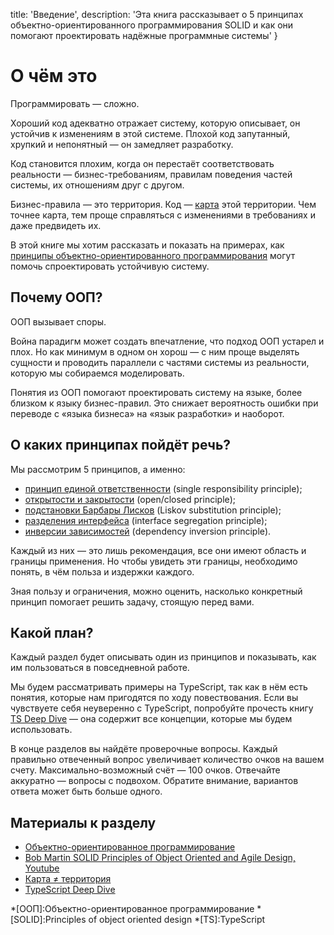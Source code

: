 
  title: 'Введение',
  description: 'Эта книга рассказывает о 5 принципах объектно-ориентированного программирования SOLID и как они помогают проектировать надёжные программные системы'
}


# О чём это

Программировать — сложно.

Хороший код адекватно отражает систему, которую описывает, он устойчив к изменениям в этой системе. Плохой код запутанный, хрупкий и непонятный — он замедляет разработку.

Код становится плохим, когда он перестаёт соответствовать реальности — бизнес-требованиям, правилам поведения частей системы, их отношениям друг с другом.

Бизнес-правила — это территория. Код — [карта](https://wiki.lesswrong.com/wiki/The_map_is_not_the_territory) этой территории. Чем точнее карта, тем проще
справляться с изменениями в требованиях и даже предвидеть их.

В этой книге мы хотим рассказать и показать на примерах, как [принципы объектно-ориентированного программирования](https://ru.wikipedia.org/wiki/Объектно-ориентированное_программирование)
могут помочь спроектировать устойчивую систему.

## Почему ООП?

 ООП вызывает споры.

Война парадигм может создать впечатление, что подход ООП устарел и плох. Но как минимум в одном он хорош — с ним проще выделять сущности и проводить параллели с
частями системы из реальности, которую мы собираемся моделировать.

Понятия из ООП помогают проектировать систему на языке, более близком к языку бизнес-правил. Это снижает вероятность ошибки при переводе с «языка бизнеса» на
«язык разработки» и наоборот.

## О каких принципах пойдёт речь?

Мы рассмотрим 5 принципов, а именно:

- [принцип единой ответственности](/srp) (single responsibility principle);
- [открытости и закрытости](/ocp) (open/closed principle);
- [подстановки Барбары Лисков](/lsp) (Liskov substitution principle);
- [разделения интерфейса](/isp) (interface segregation principle);
- [инверсии зависимостей](/dip) (dependency inversion principle).

Каждый из них — это лишь рекомендация, все они имеют область и границы применения. Но чтобы увидеть эти границы, необходимо понять, в чём польза и издержки
каждого.

Зная пользу и ограничения, можно оценить, насколько конкретный принцип помогает решить задачу, стоящую перед вами.

## Какой план?

Каждый раздел будет описывать один из принципов и показывать, как им пользоваться в повседневной работе.

Мы будем рассматривать примеры на TypeScript, так как в нём есть понятия, которые нам пригодятся по ходу повествования. Если вы чувствуете себя неуверенно с
TypeScript, попробуйте прочесть книгу [TS Deep Dive](https://basarat.gitbooks.io/typescript/) — она содержит все концепции, которые мы будем
использовать.

В конце разделов вы найдёте проверочные вопросы. Каждый правильно отвеченный вопрос увеличивает количество очков на вашем счету. Максимально-возможный счёт — 100 очков. Отвечайте аккуратно — вопросы с подвохом. Обратите внимание, вариантов ответа может быть больше одного.

## Материалы к разделу

- [Объектно-ориентированное программирование](https://en.wikipedia.org/wiki/Object-oriented_programming)
- [Bob Martin SOLID Principles of Object Oriented and Agile Design, Youtube](https://www.youtube.com/watch?v=TMuno5RZNeE)
- [Карта ≠ территория](https://wiki.lesswrong.com/wiki/The_map_is_not_the_territory)
- [TypeScript Deep Dive](https://basarat.gitbooks.io/typescript/)

*[ООП]:Объектно-ориентированное программирование
*[SOLID]:Principles of object oriented design
*[TS]:TypeScript
